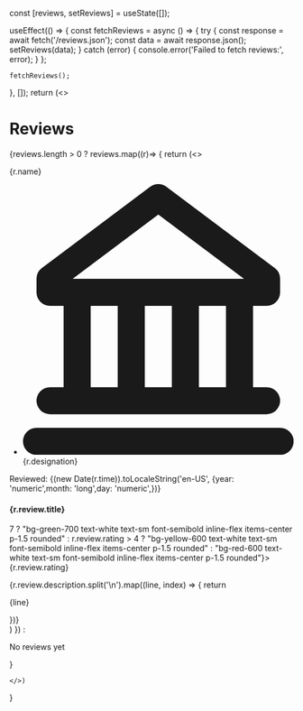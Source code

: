 

const [reviews, setReviews] = useState([]);

  useEffect(() => {
    const fetchReviews = async () => {
      try {
        const response = await fetch('/reviews.json');
        const data = await response.json();
        setReviews(data);
      } catch (error) {
        console.error('Failed to fetch reviews:', error);
      }
    };

    fetchReviews();
  }, []);
    return (<>
    <h1>Reviews</h1>
<article className="md:gap-8 md:grid md:grid-cols-3" style={{}}>
    {reviews.length > 0 ? reviews.map((r)=> {
        return (<>
            <div>
        <div className="flex items-center mb-6">
            <img className="w-10 h-10 rounded-full" src={r.image} alt=""/>
            <div className="ms-4 font-medium dark:text-white">
                <p>{r.name}</p>
                <div className="flex items-center text-sm text-gray-500 dark:text-gray-400">
                    <span class={`fi fi-${r.country}`}></span>
                </div>
            </div>
        </div>
        <ul className="space-y-4 text-sm text-gray-500 dark:text-gray-400">
            <li className="flex items-center"><svg className="w-3 h-3 me-2" aria-hidden="true" xmlns="http://www.w3.org/2000/svg" fill="none" viewBox="0 0 20 20">
    <path stroke="currentColor" stroke-linecap="round" stroke-linejoin="round" stroke-width="2" d="M4 15V9m4 6V9m4 6V9m4 6V9M2 16h16M1 19h18M2 7v1h16V7l-8-6-8 6Z"/></svg>{r.designation}</li>
        </ul>
    </div>
    <div className="col-span-2 mt-6 md:mt-0">
        <div className="flex items-start mb-5">
            <div className="pe-4">
                <footer>
                    <p className="mb-2 text-sm text-gray-500 dark:text-gray-400">Reviewed: <time dateTime={r.time}>{(new Date(r.time)).toLocaleString('en-US', {year: 'numeric',month: 'long',day: 'numeric',})}</time></p>
                </footer>
                <h4 className="text-xl font-bold text-gray-900 dark:text-white">{r.review.title}</h4>
            </div>
        <p className={r.review.rating > 7 ? "bg-green-700 text-white text-sm font-semibold inline-flex items-center p-1.5 rounded" : r.review.rating > 4 ? "bg-yellow-600 text-white text-sm font-semibold inline-flex items-center p-1.5 rounded" : "bg-red-600 text-white text-sm font-semibold inline-flex items-center p-1.5 rounded"}>{r.review.rating}</p>        
        </div>
        {r.review.description.split('\n').map((line, index) => {
            return <p className="mb-2 text-gray-500 dark:text-gray-400">{line}</p>
        })}
    </div></>)
    }) : <p>No reviews yet</p>}
</article>

    </>)
}
